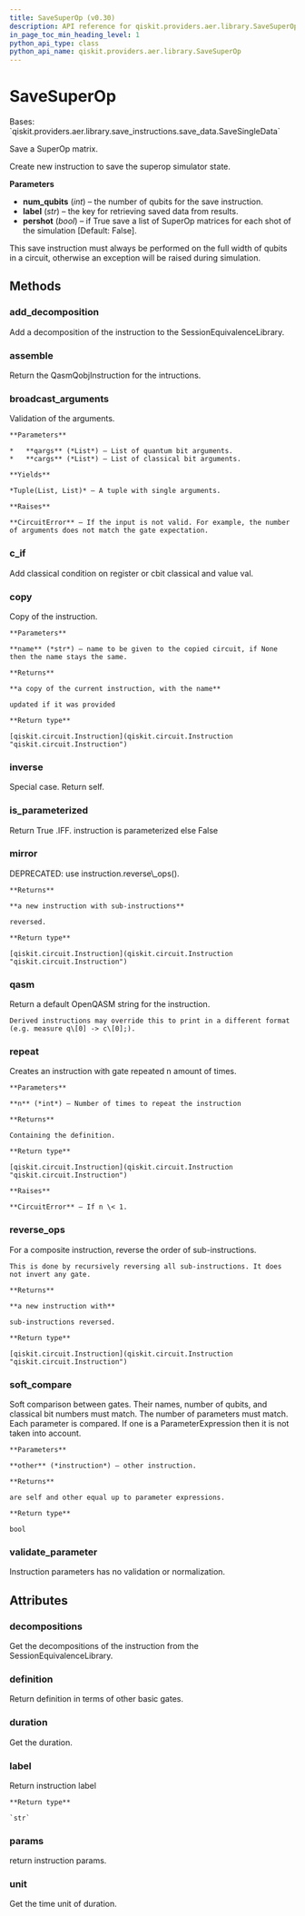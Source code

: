 ```yaml
---
title: SaveSuperOp (v0.30)
description: API reference for qiskit.providers.aer.library.SaveSuperOp in qiskit v0.30
in_page_toc_min_heading_level: 1
python_api_type: class
python_api_name: qiskit.providers.aer.library.SaveSuperOp
---
```


# SaveSuperOp

<Class id="qiskit.providers.aer.library.SaveSuperOp" isDedicatedPage={true} github="https://github.com/qiskit/qiskit-aer/tree/stable/0.9/qiskit/providers/aer/library/save_instructions/save_superop.py" signature="SaveSuperOp(num_qubits, label='superop', pershot=False)" modifiers="class">
  Bases: `qiskit.providers.aer.library.save_instructions.save_data.SaveSingleData`

  Save a SuperOp matrix.

  Create new instruction to save the superop simulator state.

  **Parameters**

  *   **num\_qubits** (*int*) – the number of qubits for the save instruction.
  *   **label** (*str*) – the key for retrieving saved data from results.
  *   **pershot** (*bool*) – if True save a list of SuperOp matrices for each shot of the simulation \[Default: False].

  <Admonition title="Note" type="note">
    This save instruction must always be performed on the full width of qubits in a circuit, otherwise an exception will be raised during simulation.
  </Admonition>

  ## Methods

  <span id="qiskit-providers-aer-library-savesuperop-add-decomposition" />

  ### add\_decomposition

  <Function id="qiskit.providers.aer.library.SaveSuperOp.add_decomposition" signature="SaveSuperOp.add_decomposition(decomposition)">
    Add a decomposition of the instruction to the SessionEquivalenceLibrary.
  </Function>

  <span id="qiskit-providers-aer-library-savesuperop-assemble" />

  ### assemble

  <Function id="qiskit.providers.aer.library.SaveSuperOp.assemble" signature="SaveSuperOp.assemble()">
    Return the QasmQobjInstruction for the intructions.
  </Function>

  <span id="qiskit-providers-aer-library-savesuperop-broadcast-arguments" />

  ### broadcast\_arguments

  <Function id="qiskit.providers.aer.library.SaveSuperOp.broadcast_arguments" signature="SaveSuperOp.broadcast_arguments(qargs, cargs)">
    Validation of the arguments.

    **Parameters**

    *   **qargs** (*List*) – List of quantum bit arguments.
    *   **cargs** (*List*) – List of classical bit arguments.

    **Yields**

    *Tuple(List, List)* – A tuple with single arguments.

    **Raises**

    **CircuitError** – If the input is not valid. For example, the number of arguments does not match the gate expectation.
  </Function>

  <span id="qiskit-providers-aer-library-savesuperop-c-if" />

  ### c\_if

  <Function id="qiskit.providers.aer.library.SaveSuperOp.c_if" signature="SaveSuperOp.c_if(classical, val)">
    Add classical condition on register or cbit classical and value val.
  </Function>

  <span id="qiskit-providers-aer-library-savesuperop-copy" />

  ### copy

  <Function id="qiskit.providers.aer.library.SaveSuperOp.copy" signature="SaveSuperOp.copy(name=None)">
    Copy of the instruction.

    **Parameters**

    **name** (*str*) – name to be given to the copied circuit, if None then the name stays the same.

    **Returns**

    **a copy of the current instruction, with the name**

    updated if it was provided

    **Return type**

    [qiskit.circuit.Instruction](qiskit.circuit.Instruction "qiskit.circuit.Instruction")
  </Function>

  <span id="qiskit-providers-aer-library-savesuperop-inverse" />

  ### inverse

  <Function id="qiskit.providers.aer.library.SaveSuperOp.inverse" signature="SaveSuperOp.inverse()">
    Special case. Return self.
  </Function>

  <span id="qiskit-providers-aer-library-savesuperop-is-parameterized" />

  ### is\_parameterized

  <Function id="qiskit.providers.aer.library.SaveSuperOp.is_parameterized" signature="SaveSuperOp.is_parameterized()">
    Return True .IFF. instruction is parameterized else False
  </Function>

  <span id="qiskit-providers-aer-library-savesuperop-mirror" />

  ### mirror

  <Function id="qiskit.providers.aer.library.SaveSuperOp.mirror" signature="SaveSuperOp.mirror()">
    DEPRECATED: use instruction.reverse\_ops().

    **Returns**

    **a new instruction with sub-instructions**

    reversed.

    **Return type**

    [qiskit.circuit.Instruction](qiskit.circuit.Instruction "qiskit.circuit.Instruction")
  </Function>

  <span id="qiskit-providers-aer-library-savesuperop-qasm" />

  ### qasm

  <Function id="qiskit.providers.aer.library.SaveSuperOp.qasm" signature="SaveSuperOp.qasm()">
    Return a default OpenQASM string for the instruction.

    Derived instructions may override this to print in a different format (e.g. measure q\[0] -> c\[0];).
  </Function>

  <span id="qiskit-providers-aer-library-savesuperop-repeat" />

  ### repeat

  <Function id="qiskit.providers.aer.library.SaveSuperOp.repeat" signature="SaveSuperOp.repeat(n)">
    Creates an instruction with gate repeated n amount of times.

    **Parameters**

    **n** (*int*) – Number of times to repeat the instruction

    **Returns**

    Containing the definition.

    **Return type**

    [qiskit.circuit.Instruction](qiskit.circuit.Instruction "qiskit.circuit.Instruction")

    **Raises**

    **CircuitError** – If n \< 1.
  </Function>

  <span id="qiskit-providers-aer-library-savesuperop-reverse-ops" />

  ### reverse\_ops

  <Function id="qiskit.providers.aer.library.SaveSuperOp.reverse_ops" signature="SaveSuperOp.reverse_ops()">
    For a composite instruction, reverse the order of sub-instructions.

    This is done by recursively reversing all sub-instructions. It does not invert any gate.

    **Returns**

    **a new instruction with**

    sub-instructions reversed.

    **Return type**

    [qiskit.circuit.Instruction](qiskit.circuit.Instruction "qiskit.circuit.Instruction")
  </Function>

  <span id="qiskit-providers-aer-library-savesuperop-soft-compare" />

  ### soft\_compare

  <Function id="qiskit.providers.aer.library.SaveSuperOp.soft_compare" signature="SaveSuperOp.soft_compare(other)">
    Soft comparison between gates. Their names, number of qubits, and classical bit numbers must match. The number of parameters must match. Each parameter is compared. If one is a ParameterExpression then it is not taken into account.

    **Parameters**

    **other** (*instruction*) – other instruction.

    **Returns**

    are self and other equal up to parameter expressions.

    **Return type**

    bool
  </Function>

  <span id="qiskit-providers-aer-library-savesuperop-validate-parameter" />

  ### validate\_parameter

  <Function id="qiskit.providers.aer.library.SaveSuperOp.validate_parameter" signature="SaveSuperOp.validate_parameter(parameter)">
    Instruction parameters has no validation or normalization.
  </Function>

  ## Attributes

  ### decompositions

  <Attribute id="qiskit.providers.aer.library.SaveSuperOp.decompositions">
    Get the decompositions of the instruction from the SessionEquivalenceLibrary.
  </Attribute>

  ### definition

  <Attribute id="qiskit.providers.aer.library.SaveSuperOp.definition">
    Return definition in terms of other basic gates.
  </Attribute>

  ### duration

  <Attribute id="qiskit.providers.aer.library.SaveSuperOp.duration">
    Get the duration.
  </Attribute>

  ### label

  <Attribute id="qiskit.providers.aer.library.SaveSuperOp.label">
    Return instruction label

    **Return type**

    `str`
  </Attribute>

  ### params

  <Attribute id="qiskit.providers.aer.library.SaveSuperOp.params">
    return instruction params.
  </Attribute>

  ### unit

  <Attribute id="qiskit.providers.aer.library.SaveSuperOp.unit">
    Get the time unit of duration.
  </Attribute>
</Class>

